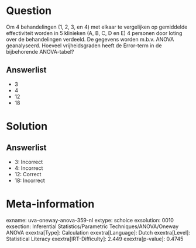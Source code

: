 Question
========

Om 4 behandelingen (1, 2, 3, en 4) met elkaar te vergelijken op
gemiddelde effectiviteit worden in 5 klinieken (A, B, C, D en E) 4
personen door loting over de behandelingen verdeeld. De gegevens worden
m.b.v. ANOVA geanalyseerd. Hoeveel vrijheidsgraden heeft de Error-term
in de bijbehorende ANOVA-tabel?

Answerlist
----------

* 3
* 4
* 12
* 18

Solution
========

Answerlist
----------

* 3: Incorrect
* 4: Incorrect
* 12: Correct
* 18: Incorrect

Meta-information
================
exname: uva-oneway-anova-359-nl
extype: schoice
exsolution: 0010
exsection: Inferential Statistics/Parametric Techniques/ANOVA/Oneway ANOVA
exextra[Type]: Calculation
exextra[Language]: Dutch
exextra[Level]: Statistical Literacy
exextra[IRT-Difficulty]: 2.449
exextra[p-value]: 0.4745
